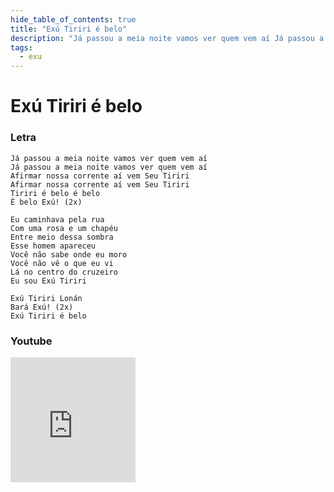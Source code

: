 ```yaml
---
hide_table_of_contents: true
title: "Exú Tiriri é belo"
description: "Já passou a meia noite vamos ver quem vem aí Já passou a meia noite vamos ver quem vem aí Afirmar nossa corrente aí vem Seu Tiriri Afirmar nossa corrente aí vem Seu Tiriri Tiriri é belo é belo É belo Exú! Eu caminhava pela rua Com uma rosa e um chapéu Entre meio dessa sombra Esse homem apareceu Você não sabe onde eu moro Você não vê o que eu vi Lá no centro do cruzeiro Eu sou Exú Tiriri Exú Tiriri Lonán Bará Exú! Exú Tiriri é belo"
tags:
  - exu
---
```


# Exú Tiriri é belo

### Letra

```text
Já passou a meia noite vamos ver quem vem aí
Já passou a meia noite vamos ver quem vem aí
Afirmar nossa corrente aí vem Seu Tiriri
Afirmar nossa corrente aí vem Seu Tiriri
Tiriri é belo é belo
É belo Exú! (2x)

Eu caminhava pela rua
Com uma rosa e um chapéu
Entre meio dessa sombra
Esse homem apareceu
Você não sabe onde eu moro
Você não vê o que eu vi
Lá no centro do cruzeiro
Eu sou Exú Tiriri

Exú Tiriri Lonán
Bará Exú! (2x)
Exú Tiriri é belo
```

### Youtube

<iframe
  width="200"
  height="200"
  src="https://www.youtube.com/embed/foP8AdNAPHI"
  title="YouTube video player"
  frameborder="0"
  allow="accelerometer; autoplay; clipboard-write; encrypted-media; gyroscope; picture-in-picture; web-share"
  referrerpolicy="strict-origin-when-cross-origin"
  allowfullscreen
></iframe>